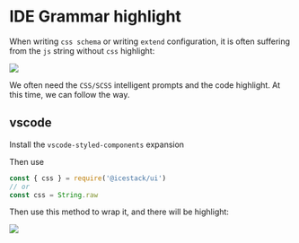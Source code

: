 # IDE Grammar highlight

When writing `css schema` or writing `extend` configuration, it is often suffering from the `js` string without `css` highlight:

![](/syntax-highlight/before.png)

We often need the `CSS/SCSS` intelligent prompts and the code highlight. At this time, we can follow the way.

## vscode

Install the `vscode-styled-components` expansion

Then use

```js
const { css } = require('@icestack/ui')
// or
const css = String.raw
```

Then use this method to wrap it, and there will be highlight:

![](/syntax-highlight/after.png)